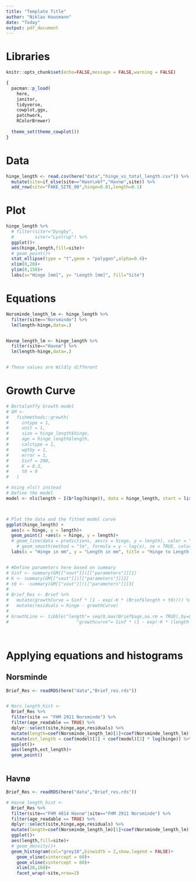 ```yaml
---
title: "Template Title"
author: "Niklas Hausmann"
date: "Today"
output: pdf_document
---
```


# Libraries 
```r
knitr::opts_chunk$set(echo=FALSE,message = FALSE,warning = FALSE)

{
  pacman::p_load(
    here,
    janitor,
    tidyverse,
    cowplot,ggx,
    patchwork,
    RColorBrewer) 
  
  theme_set(theme_cowplot())
}
```

# Data

```r

hinge_length <- read.csv(here("data","hinge_vs_total_length.csv")) %>% 
  mutate(site=if_else(site=="Havn\xbf","Havnø",site)) %>% 
  add_row(site="FAKE_SITE_00",hinge=0.01,length=0.1)

```

# Plot
```r

hinge_length %>% 
  # filter(site!="Dyngby",
  #        site!="Lystrup") %>% 
  ggplot()+
  aes(hinge,length,fill=site)+
  # geom_point()+
  stat_ellipse(type = "t",geom = "polygon",alpha=0.4)+
  xlim(0,20)+
  ylim(0,150)+
  labs(x="Hinge [mm]", y= "Length [mm]", fill="Site")


```


# Equations

```r

Norsminde_length_lm <- hinge_length %>% 
  filter(site=="Norsminde") %>% 
  lm(length~hinge,data=.) 


Havnø_length_lm <- hinge_length %>% 
  filter(site=="Havnø") %>% 
  lm(length~hinge,data=.) 


# These values are Wildly different

```

# Growth Curve
```r


# Bertalanffy Growth model
# GM <-
#   fishmethods::growth(
#     intype = 1,
#     unit = 1,
#     size = hinge_length$hinge,
#     age = hinge_length$length,
#     calctype = 1,
#     wgtby = 1,
#     error = 1,
#     Sinf = 200,
#     K = 0.3,
#     t0 = 0
#   )

# Using nls() instead
# Define the model
model <- nls(length ~ I(b*log(hinge)), data = hinge_length, start = list(b = 5))



# Plot the data and the fitted model curve
ggplot(hinge_length) +
  aes(x = hinge, y = length)+
  geom_point() +aes(x = hinge, y = length)+
  # geom_line(data = predictions, aes(x = hinge, y = length), color = "red") +
    # geom_smooth(method = "lm", formula = y ~ log(x), se = TRUE, color = "black")+
  labs(x = "Hinge in mm", y = "Length in mm", title = "Hinge to Length Model Fit")


# #Define parameters here based on summary
# Sinf <- summary(GM[["vout"]])[["parameters"]][1]
# K <- summary(GM[["vout"]])[["parameters"]][2]
# t0 <- -summary(GM[["vout"]])[["parameters"]][3]
# 
# Brief_Res <- Brief %>%
#   mutate(growthCurve = Sinf * (1 - exp(-K * (Brief$length + t0)))) %>%
#   mutate(residuals = hinge - growthCurve)
# 
# GrowthLine <- tibble("length"= seq(0,max(Brief$age,na.rm = TRUE),by=0.05),
#                          "growthcurve"= Sinf * (1 - exp(-K * (length + t0))))




```

# Applying equations and histograms
## Norsminde
```r

Brief_Res <- readRDS(here("data","Brief_res.rds"))


# Nors_length_hist <- 
  Brief_Res %>% 
  filter(site == "FHM 2911 Norsminde") %>% 
  filter(age_readable == TRUE) %>% 
  dplyr::select(site,hinge,age,residuals) %>% 
  mutate(length=coef(Norsminde_length_lm)[1]+coef(Norsminde_length_lm)[2]* hinge) %>% 
  mutate(est_length = coef(model)[1] + coef(model)[2] * log(hinge)) %>% 
  ggplot()+
  aes(length,est_length)+
  geom_point()



```

## Havnø
```r

Brief_Res <- readRDS(here("data","Brief_res.rds"))

# Havnø_length_hist <- 
  Brief_Res %>% 
  filter(site=="FHM 4014 Havnø"|site=="FHM 2911 Norsminde") %>%
  filter(age_readable == TRUE) %>% 
  dplyr::select(site,hinge,age,residuals) %>% 
  mutate(length=coef(Norsminde_length_lm)[1]+coef(Norsminde_length_lm)[2]* hinge) %>% 
  ggplot()+
  aes(length,fill=site)+
  # geom_density()+
  geom_histogram(col="grey10",binwidth = 2,show.legend = FALSE)+
    geom_vline(xintercept = 60)+
    geom_vline(xintercept = 80)+
    xlim(20,160)+
    facet_wrap(~site,nrow=2)

```
